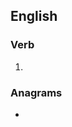 ==English==

===Verb===
{{head|en|verb form}}

# {{en-past of|dwine}}

===Anagrams===
* {{l|en|winded}}